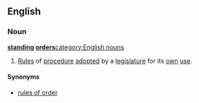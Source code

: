 ==English==
{{wikipedia|rules of order}}
===Noun===
'''[[standing]] [[orders]]'''[[category:English nouns]] {{plurale tantum}}
#[[rule|Rules]] of [[procedure]] [[adopt]]ed by a [[legislature]] for its [[own]] [[use]].
====Synonyms====
*[[rules of order]]
